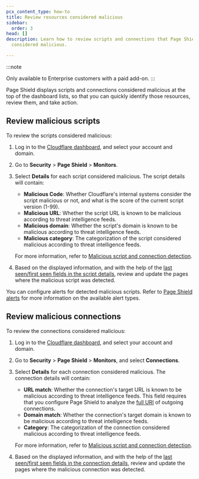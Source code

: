 ```yaml
---
pcx_content_type: how-to
title: Review resources considered malicious
sidebar:
  order: 3
head: []
description: Learn how to review scripts and connections that Page Shield
  considered malicious.

---
```


:::note

Only available to Enterprise customers with a paid add-on. 
:::

Page Shield displays scripts and connections considered malicious at the top of the dashboard lists, so that you can quickly identify those resources, review them, and take action.

## Review malicious scripts

To review the scripts considered malicious:

1. Log in to the [Cloudflare dashboard](https://dash.cloudflare.com/), and select your account and domain.

2. Go to **Security** > **Page Shield** > **Monitors**.

3. Select **Details** for each script considered malicious. The script details will contain:

   * **Malicious Code**: Whether Cloudflare's internal systems consider the script malicious or not, and what is the score of the current script version (1-99).
   * **Malicious URL**: Whether the script URL is known to be malicious according to threat intelligence feeds.
   * **Malicious domain**: Whether the script's domain is known to be malicious according to threat intelligence feeds.
   * **Malicious category**: The categorization of the script considered malicious according to threat intelligence feeds.

   For more information, refer to [Malicious script and connection detection](/page-shield/how-it-works/malicious-script-detection/).

4. Based on the displayed information, and with the help of the [last seen/first seen fields in the script details](/page-shield/detection/monitor-connections-scripts/#view-details), review and update the pages where the malicious script was detected.

You can configure alerts for detected malicious scripts. Refer to [Page Shield alerts](/page-shield/reference/alerts/) for more information on the available alert types.

## Review malicious connections

To review the connections considered malicious:

1. Log in to the [Cloudflare dashboard](https://dash.cloudflare.com/), and select your account and domain.

2. Go to **Security** > **Page Shield** > **Monitors**, and select **Connections**.

3. Select **Details** for each connection considered malicious. The connection details will contain:

   * **URL match**: Whether the connection's target URL is known to be malicious according to threat intelligence feeds. This field requires that you configure Page Shield to analyze the [full URI](/page-shield/reference/settings/#connection-target-details) of outgoing connections.
   * **Domain match**: Whether the connection's target domain is known to be malicious according to threat intelligence feeds.
   * **Category**: The categorization of the connection considered malicious according to threat intelligence feeds.

   For more information, refer to [Malicious script and connection detection](/page-shield/how-it-works/malicious-script-detection/).

4. Based on the displayed information, and with the help of the [last seen/first seen fields in the connection details](/page-shield/detection/monitor-connections-scripts/#view-details), review and update the pages where the malicious connection was detected.
